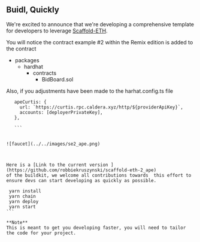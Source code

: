 ## Buidl, Quickly 

We're excited to announce that we're developing a comprehensive template for developers to leverage [Scaffold-ETH](https://scaffoldeth.io/). 

You will notice the contract example #2 within the Remix edition is added to the contract 
- packages 
    - hardhat 
        - contracts 
            - BidBoard.sol

Also, if you adjustments have been made to the harhat.config.ts file 
 ```
    apeCurtis: {
      url: `https://curtis.rpc.caldera.xyz/http/${providerApiKey}`,
      accounts: [deployerPrivateKey],
    },

    ```


![faucet](../../images/se2_ape.png)



Here is a [Link to the current version ](https://github.com/robbiekruszynski/scaffold-eth-2_ape)
 of the buildkit, we welcome all contributions towards  this effort to ensure devs can start developing as quickly as possible.

 ```
     yarn install 
     yarn chain 
     yarn deploy 
     yarn start 
    ```

    **Note** 
    This is meant to get you developing faster, you will need to tailor the code for your project.